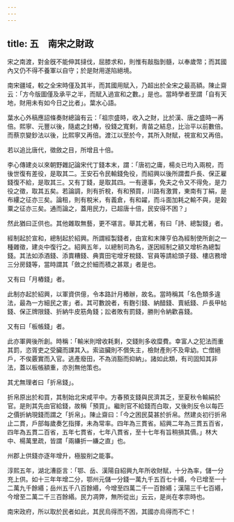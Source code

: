 ```yaml
---
---
---
```

title: 五　南宋之財政
---




宋之南渡，對金旣不能伸其撻伐，屈膝求和，則惟有敲脂剝髓，以奉歲幣；而其國內又仍不得不養軍以自守；於是財用遂陷絕境。

南宋疆域，較之全宋時僅及其半，而其國用賦入，乃超出於全宋之最高額。陳止齋云：「方今版圖僅及承平之半，而賦入過宣和之數。」是也。當時學者至謂「自有天地，財用未有如今日之比者」。葉水心語。

葉水心外稿應詔條奏財總論有云：「祖宗盛時，收入之財，比於漢、唐之盛時一再倍。熙寧、元豐以後，隨處之封樁，役錢之寬剩，靑苗之結息，比治平以前數倍。而蔡京變鈔法以後，比熙寧又再倍。渡江以至於今，其所入財賦，視宣和又再倍。

若以追比唐代，徵斂之目，所增且十倍。

李心傳建炎以來朝野雜記論宋代丁錢本末，謂：「唐初之庸，楊炎已均入兩稅，而後世復有差役，是取其二。王安石令民輸錢免役，而紹興以後所謂耆戶長、保正雇錢復不給，是取其三。又有丁錢，是取其四。一有邊事，免夫之令又不得免，是力役之徵，取其五矣。若論調，則有折稅，有和預買，川路有激賞，東南有丁絹，是布縷之征亦三矣。論租，則有稅米，有義倉，有和糴，而斗面加耗之輸不與，是榖粟之征亦三矣。通而論之，蓋用民力，已超唐十倍，民安得不困？」

然此猶曰正供也。其他雜取無藝，更不堪言。舉其尤著，有曰「詩、總製錢」者。

經制起於宣和，總制起於紹興。所謂經製錢者，由宣和末陳亨伯為經制使所創之一種雜徵，建炎中復行之。紹興五年，以總制司為名，遂因經制之額又增析為總製錢。其法如添酒錢、添賣糟錢、典賣田宅增牙稅錢、官員等請給頭子錢、樓店務增三分房錢等，當時謂其「斂之於細而積之甚眾」者是也。

又有曰「月樁錢」者。

此制亦起於紹興，以軍資供億，令本路計月樁辦，故名。當時稱其「名色類多違法，最為一方細民之害」者。其可數說者，有麴引錢、納醋錢、賣紙錢、戶長甲帖錢、保正牌限錢、折納牛皮筋角錢；訟者敗有罰錢，勝則令納歡喜錢。

又有曰「板帳錢」者。

此亦軍興後所創。時稱：「輸米則增收耗剩，交錢則多收糜費。幸富人之犯法而重其罰，恣胥吏之受臟而課其入。索盜臟則不償失主，檢財產則不及卑幼。亡僧絕戶，不俟覈實而入官。逃產廢田，不為消豁而抑納」。諸如此類，有司固知其非法，蓋以板帳額重，亦別無他策也。

其尤無理者曰「折帛錢」。

折帛原出於和買，其制始北宋咸平中。方春預支錢與民濟其乏，至夏秋令輸絹於官。是則其先由官給錢，故稱「預買」。繼則官不給錢而白取，又後則反令以每匹之價折納現錢而謂之「折帛」。陳止齋曰：「今之困民莫甚於折帛。然建炎初行折帛止二貫，戶部每歲奏乞指揮，未為常率。四年為三貫省。紹興二年為三貫五百省，四年為五貫二百省，五年七貫省，七年八貫省，至十七年有旨稍損其價。」林大中、楊萬里疏，皆謂「兩縑折一縑之直」也。

州郡上供錢亦逐年增升，極朘削之能事。

淳熙五年，湖北漕臣言：「鄂、岳、漢陽自紹興九年所收財賦，十分為率，儲一分充上供。如十三年年增二分，鄂州元儲一分錢一萬九千五百七十緡，今已增至一十二萬九千餘緡；岳州五千八百餘緡，今增至四萬二千一百餘緡；漢陽三千七百緡，今增至二萬二千三百餘緡。民力凋弊，無所從出」云云，是尚在孝宗時也。

南宋政府，所以取於民者如此，其民烏得而不困，其國亦烏得而不亡！
